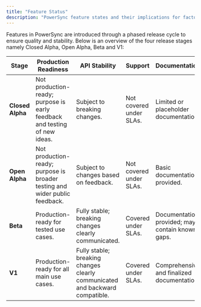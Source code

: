 ```yaml
---
title: "Feature Status"
description: "PowerSync feature states and their implications for factors such as API stability and support."
---
```


Features in PowerSync are introduced through a phased release cycle to ensure quality and stability. Below is an overview of the four release stages namely Closed Alpha, Open Alpha, Beta and V1:

| **Stage**        | **Production Readiness**                                                    | **API Stability**                                                               | **Support**             | **Documentation**                               |
| ---------------- | --------------------------------------------------------------------------- | ------------------------------------------------------------------------------- | ----------------------- | ----------------------------------------------- |
| **Closed Alpha** | Not production-ready; purpose is early feedback and testing of new ideas.   | Subject to breaking changes.                                                    | Not covered under SLAs. | Limited or placeholder documentation.           |
| **Open Alpha**   | Not production-ready; purpose is broader testing and wider public feedback. | Subject to changes based on feedback.                                           | Not covered under SLAs. | Basic documentation provided.                   |
| **Beta**         | Production-ready for tested use cases.                                      | Fully stable; breaking changes clearly communicated.                            | Covered under SLAs.     | Documentation provided; may contain known gaps. |
| **V1**       | Production-ready for all main use cases.                                    | Fully stable; breaking changes clearly communicated and backward compatible. | Covered under SLAs.     | Comprehensive and finalized documentation.      |